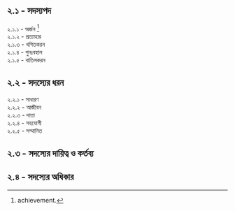 ## ২.১ - সদস্যপদ
২.১.১ - অর্জন [^achievement]<br/>
২.১.২ - প্রত্যাহার<br/>
২.১.৩ - থগিতকরন<br/>
২.১.৪ - পুনঃবহাল<br/>
২.১.৫ - বাতিলকরন<br/>
## ২.২ - সদস্যের ধরন<br/>
২.২.১ - সাধারণ<br/>
২.২.২ - আজীবন<br/>
২.২.৩ - দাতা<br/>
২.২.৪ - সহযোগী<br/>
২.২.৫ - সম্মানিত<br/>
## ২.৩ - সদস্যের দায়িত্ব ও কর্তব্য<br/>
## ২.৪ - সদস্যের অধিকার<br/>

[^achievement]: achievement.

